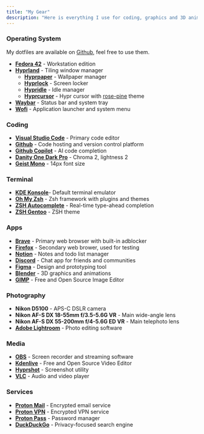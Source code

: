 ```yaml
---
title: "My Gear"
description: "Here is everything I use for coding, graphics and 3D animation and many other things."
---
```


### Operating System

My dotfiles are available on [Github](https://github.com/igorkowalczyk/dotfiles), feel free to use them.

- **[Fedora 42](https://fedoraproject.org/)** - Workstation edition
- **[Hyprland](https://hyprland.org/)** - Tiling window manager
    - **[Hyprpaper](https://wiki.hyprland.org/Hypr-Ecosystem/hyprpaper/)** - Wallpaper manager
    - **[Hyprlock](https://wiki.hyprland.org/Hypr-Ecosystem/hyprlock/)** - Screen locker
    - **[Hypridle](https://wiki.hyprland.org/Hypr-Ecosystem/hypridle/)** - Idle manager
    - **[Hyprcursor](https://wiki.hyprland.org/Hypr-Ecosystem/hyprcursor/)** - Hypr cursor with [rose-pine](https://github.com/rose-pine/cursor) theme
- **[Waybar](hhttps://github.com/Alexays/Waybar)** - Status bar and system tray
- **[Wofi](https://hg.sr.ht/~scoopta/wofi)** - Application launcher and system menu

### Coding

- **[Visual Studio Code](https://code.visualstudio.com/)** - Primary code editor
- **[Github](https://github.com)** - Code hosting and version control platform
- **[Github Copilot](https://copilot.github.com/)** - AI code completion
- **[Danity One Dark Pro](https://marketplace.visualstudio.com/items?itemName=alexanderte.dainty-one-dark-pro-vscode)** - Chroma 2, lightness 2
- **[Geist Mono](https://vercel.com/font)** - 14px font size

### Terminal

- **[KDE Konsole](https://konsole.kde.org/)**- Default terminal emulator
- **[Oh My Zsh](https://ohmyz.sh/)** - Zsh framework with plugins and themes
- **[ZSH Autocomplete](https://github.com/marlonrichert/zsh-autocomplete)** - Real-time type-ahead completion
- **[ZSH Gentoo](https://github.com/ohmyzsh/ohmyzsh/blob/master/themes/gentoo.zsh-theme)** - ZSH theme

### Apps

- **[Brave](https://brave.com)** - Primary web browser with built-in adblocker
- **[Firefox](https://www.mozilla.org/en-US/firefox/new/)** - Secondary web brower, used for testing
- **[Notion](https://www.notion.so/)** - Notes and todo list manager
- **[Discord](https://discord.com)** - Chat app for friends and communities
- **[Figma](https://www.figma.com/)** - Design and prototyping tool
- **[Blender](https://www.blender.org/)** - 3D graphics and animations
- **[GIMP](https://www.gimp.org/)** - Free and Open Source Image Editor

### Photography

- **Nikon D5100** - APS-C DSLR camera
- **Nikon AF-S DX 18-55mm f/3.5-5.6G VR** - Main wide-angle lens
- **Nikon AF-S DX 55-200mm f/4-5.6G ED VR** - Main telephoto lens
- **[Adobe Lightroom](https://www.adobe.com/products/photoshop-lightroom.html)** - Photo editing software

### Media

- **[OBS](https://obsproject.com/)** - Screen recorder and streaming software
- **[Kdenlive](https://kdenlive.org/)** - Free and Open Source Video Editor
- **[Hyprshot](https://github.com/Gustash/Hyprshot)** - Screenshot utility
- **[VLC](https://www.videolan.org/vlc/index.html)** - Audio and video player

### Services

- **[Proton Mail](https://proton.me/mail)** - Encrypted email service
- **[Proton VPN](https://proton.me/vpn)** - Encrypted VPN service
- **[Proton Pass](https://proton.me/pass)** - Password manager
- **[DuckDuckGo](https://duckduckgo.com)** - Privacy-focused search engine
